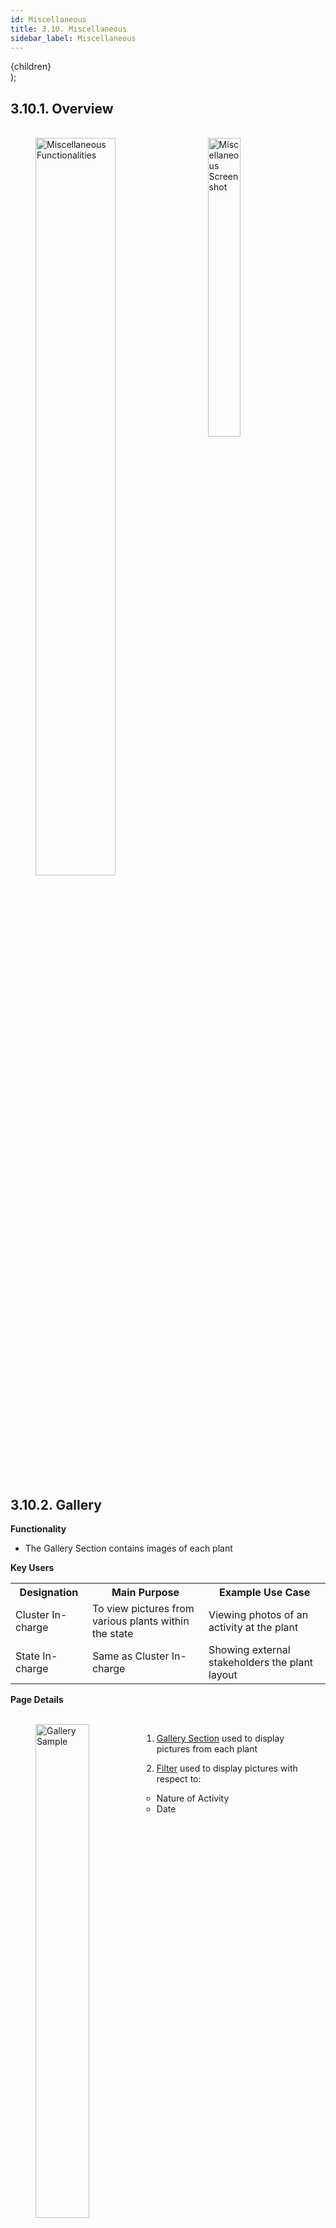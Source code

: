 ```yaml
---
id: Miscellaneous
title: 3.10. Miscellaneous
sidebar_label: Miscellaneous
---
```


  <div
    style={{ 
         display: 'table',
    }}>
    {children}
  </div>
);


## 3.10.1. Overview

<figure><br clear="right"/>
<img align="left" src={useBaseUrl("img/scrnshts/3.10.1_1_MiscFunctionaties.svg")} alt="Miscellaneous Functionalities" width="55%"/>
<img align="right" src={useBaseUrl("img/scrnshts/3.10.1_2_MiscScreenShot.png")} alt="Miscellaneous Screenshot" width="35%"/>

<br clear="both"/></figure>


## 3.10.2. Gallery
**Functionality**
* The Gallery Section contains images of each plant

**Key Users**
<table>
  <tr>
    <th>Designation</th>
    <th>Main Purpose</th>
    <th>Example Use Case</th>
  </tr>
  <tr>
    <td>Cluster In-charge</td>
    <td>To view pictures from various plants within the state</td>
    <td>Viewing photos of an activity at the plant</td>
  </tr>
  <tr>
    <td>State In-charge</td>
    <td>Same as Cluster In-charge</td>
    <td>Showing external stakeholders the plant layout</td>
  </tr>
</table>

**Page Details**

<figure><br clear="right"/>
<img align="left" src={useBaseUrl("img/scrnshts/3.10.2_Gallery.png")} alt="Gallery Sample" width="45%"/>
<Clear>

1.  <u>Gallery Section</u> used to display pictures from each plant
2.  <u>Filter</u> used to display pictures with respect to:
    
    * Nature of Activity
    * Date

</Clear>
<br clear="both"/></figure>



<!-- ![Gallery Sample](./assets/3.112_GallerySample.png) -->


## 3.10.3. Add Images
**Functionality**
* For uploading photos relevant to a particular plant

**Key Users**
<table>
  <tr>
    <th>Designation</th>
    <th>Main Purpose</th>
    <th>Example Use Case</th>
  </tr>
  <tr>
    <td>Cluster In-charge</td>
    <td>To add pictures onto the application data base</td>
    <td>To add pictures based on a particular type of an activity</td>
  </tr>
  <tr>
    <td>State In-charge</td>
    <td>Same as Cluster In-charge</td>
    <td>To add pictures from a visit that had taken place to a plant in the state</td>
  </tr>
</table>

**Page Details**

<figure><br clear="right"/>
<img align="left" src={useBaseUrl("img/scrnshts/3.10.3_AddImages.png")} alt="Add Images" width="45%"/>
<Clear>

![Data Entry](/img/scrnshts/App_DataEntry.png)

1.  <u>Add Images</u> along with relevant supporting information
2.  <u>Image Upload</u> from the phone gallery or the camera

Note that only 5 images can be added at a time

</Clear>
<br clear="both"/></figure>


<!-- ![Add Images](./assets/3.113_AddImages.png) -->


## 3.10.4. Contacts
Functionality
* Lists every operator working for the company along with their contact details

**Navigation**

This page is also accessible from the Main Menu: Refer to Section 3.4.7 for details.


## 3.10.5. Notifications
**Functionality**
* The Notification Section allows the user to view all the SMS messages that have been sent or received

**Key Users**
<table>
  <tr>
    <th>Designation</th>
    <th>Main Purpose</th>
    <th>Example Use Case</th>
  </tr>
  <tr>
    <td>All Employees</td>
    <td>Access to the SMS messages sent by the company</td>
    <td>To verify an SMS sent by the company even if the agent might have deleted the SMS off the phone memory</td>
  </tr>
</table>


**Page Details**

<figure><br clear="right"/>
<img align="left" src={useBaseUrl("img/scrnshts/3.10.5_Notifications.png")} alt="Notification" width="45%"/>
<Clear>

1.  <u>Message List</u> displays the content of a particular SMS along with the date and time it was sent
2.  <u>Search Icon</u> that helps finding a particular SMS by typing in the topic name
3.  <u>Filter Bar</u> used to narrow results displayed by giving from and to dates

</Clear>
<br clear="both"/></figure>


<!-- ![Notification](./assets/3.114_Notification.png) -->


## 3.10.6. Plant Shutdown Message
**Functionality**
* Allows user to send an SMS to a subset of customers, warning them of a plant shutdown

**Key Users**
<table>
  <tr>
    <th>Designation</th>
    <th>Main Purpose</th>
    <th>Example Use Case</th>
  </tr>
  <tr>
    <td>Cluster In-charge</td>
    <td>To notify customers at a plant about a scheduled shut down</td>
    <td>Messaging all customers that the plant requires maintenance for the next three hours</td>
  </tr>
  <tr>
    <td>State In-charge</td>
    <td>Same as Cluster In-charge</td>
    <td>Same as Cluster In-charge</td>
  </tr>
</table>


**Page Details**

<figure><br clear="right"/>
<img align="left" src={useBaseUrl("img/scrnshts/3.10.6_PlantShutdownMessage.png")} alt="Plant Shutdown SMS" width="45%"/>
<Clear>

1.  <u>Input Details</u> to complete the submission of data to send an SMS
2.  <u>SMS Template</u> which describes the message that would be sent
3.  <u>Submit</u> sends the message

</Clear>
<br clear="both"/></figure>



<!-- ![Plant Shutdown SMS](./assets/3.115_PlantShutdownSMS.png) -->


## 3.10.7. SUG
**Functionality**
* The SUG Section identifies and creates consumer pools in various plants
* The section is only available for HCLF agents

**Key Users**
<table>
  <tr>
    <th>Designation</th>
    <th>Main Purpose</th>
    <th>Example Use Case</th>
  </tr>
  <tr>
    <td>Operator</td>
    <td>Maintaining a report on all the active SUGs at a plant</td>
    <td>Reviewing the list of SUG members and contacting the relevant member</td>
  </tr>
  <tr>
    <td>CSA</td>
    <td>Same as Operator</td>
    <td>Same as Operator</td>
  </tr>
  <tr>
    <td>Cluster In-charge</td>
    <td>Same as Operator</td>
    <td>Same as Operator</td>
  </tr>
</table>

**Page Details**

<figure><br clear="right"/>
<img align="left" src={useBaseUrl("img/scrnshts/3.10.7_1_SUG.png")} alt="SUG List" width="45%"/>
<Clear>

1.  <u>SUG List</u> showing the SUG name and bank details
2.  <u>Members Button</u> redirects to the list of SUG members, as shown in the next screenshot
3.  <u>Search Icon</u> to find a particular SUG by typing the name

</Clear>
<br clear="both"/></figure>
<figure><br clear="right"/>
<img align="left" src={useBaseUrl("img/scrnshts/3.10.7_2_SUG.png")} alt="SUG Member List" width="45%"/>
<Clear>

**SUG Member List**
1.  <u>Member List</u> contains the name and details of the members of the SUG

    The member can be called by tapping

2.  <u>Search Icon</u> used to narrow down the results of the member list by typing

</Clear>
<br clear="both"/></figure>


<!-- ![SUG List](./assets/3.116_SUGList.png)

![SUG Member List](./assets/3.117_SUGMemberList.png) -->



